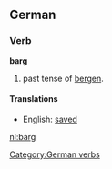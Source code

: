 ==German==
===Verb===
'''barg'''

# past tense of [[bergen]].

====Translations====
*English: [[saved]]

[[Category:German verbs]]

[[nl:barg]]